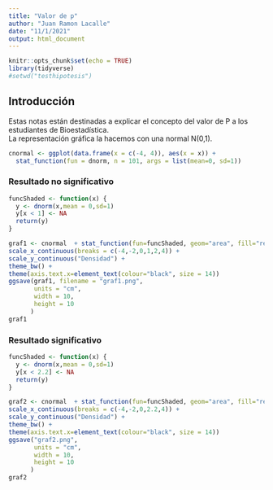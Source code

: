 ```yaml
---
title: "Valor de p"
author: "Juan Ramon Lacalle"
date: "11/1/2021"
output: html_document
---
```


```r
knitr::opts_chunk$set(echo = TRUE)
library(tidyverse)
#setwd("testhipotesis")
```

## Introducción

Estas notas están destinadas a explicar el concepto del valor de P a los estudiantes de Bioestadística.  
La representación gráfica la hacemos con una normal N(0,1).  
```r
cnormal <- ggplot(data.frame(x = c(-4, 4)), aes(x = x)) +
  stat_function(fun = dnorm, n = 101, args = list(mean=0, sd=1))
```

### Resultado no significativo

```r
funcShaded <- function(x) {
  y <- dnorm(x,mean = 0,sd=1)
  y[x < 1] <- NA
  return(y)
}

graf1 <- cnormal  + stat_function(fun=funcShaded, geom="area", fill="red") +
scale_x_continuous(breaks = c(-4,-2,0,1,2,4)) +  
scale_y_continuous("Densidad") +
theme_bw() +
theme(axis.text.x=element_text(colour="black", size = 14))  
ggsave(graf1, filename = "graf1.png",
       units = "cm",
       width = 10,
       height = 10
      )
graf1
```


### Resultado significativo

```r
funcShaded <- function(x) {
  y <- dnorm(x,mean = 0,sd=1)
  y[x < 2.2] <- NA
  return(y)
}

graf2 <- cnormal  + stat_function(fun=funcShaded, geom="area", fill="red") +
scale_x_continuous(breaks = c(-4,-2,0,2.2,4)) +  
scale_y_continuous("Densidad") +
theme_bw() +
theme(axis.text.x=element_text(colour="black", size = 14))  
ggsave("graf2.png",
       units = "cm",
       width = 10,
       height = 10
      )
graf2
```

